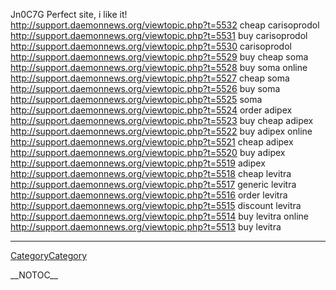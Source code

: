 Jn0C7G Perfect site, i like it! http://support.daemonnews.org/viewtopic.php?t=5532 cheap carisoprodol
http://support.daemonnews.org/viewtopic.php?t=5531 buy carisoprodol
http://support.daemonnews.org/viewtopic.php?t=5530 carisoprodol
http://support.daemonnews.org/viewtopic.php?t=5529 buy cheap soma
http://support.daemonnews.org/viewtopic.php?t=5528 buy soma online
http://support.daemonnews.org/viewtopic.php?t=5527 cheap soma
http://support.daemonnews.org/viewtopic.php?t=5526 buy soma
http://support.daemonnews.org/viewtopic.php?t=5525 soma
http://support.daemonnews.org/viewtopic.php?t=5524 order adipex
http://support.daemonnews.org/viewtopic.php?t=5523 buy cheap adipex
http://support.daemonnews.org/viewtopic.php?t=5522 buy adipex online
http://support.daemonnews.org/viewtopic.php?t=5521 cheap adipex
http://support.daemonnews.org/viewtopic.php?t=5520 buy adipex
http://support.daemonnews.org/viewtopic.php?t=5519 adipex
http://support.daemonnews.org/viewtopic.php?t=5518 cheap levitra
http://support.daemonnews.org/viewtopic.php?t=5517 generic levitra
http://support.daemonnews.org/viewtopic.php?t=5516 order levitra
http://support.daemonnews.org/viewtopic.php?t=5515 discount levitra
http://support.daemonnews.org/viewtopic.php?t=5514 buy levitra online
http://support.daemonnews.org/viewtopic.php?t=5513 buy levitra
----
[[CategoryCategory]]

__NOTOC__